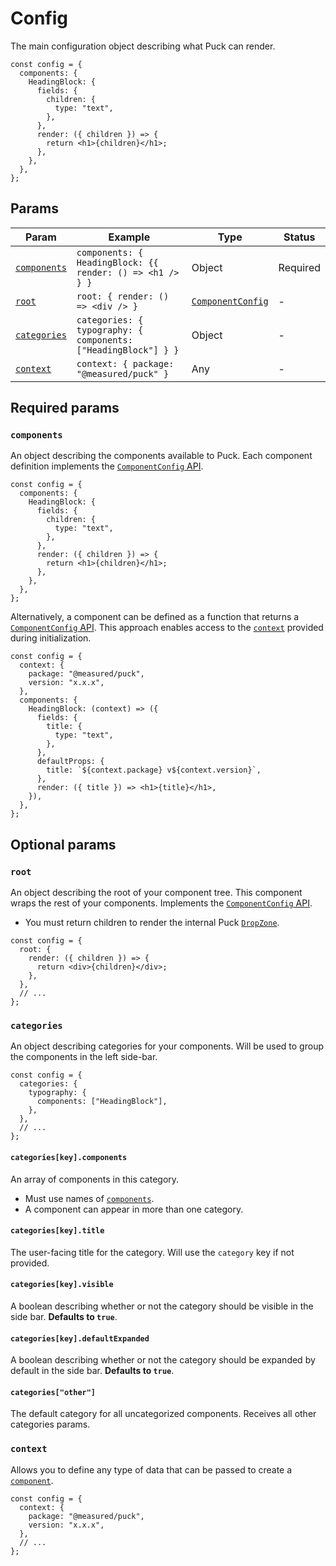 # Config

The main configuration object describing what Puck can render.

```tsx copy
const config = {
  components: {
    HeadingBlock: {
      fields: {
        children: {
          type: "text",
        },
      },
      render: ({ children }) => {
        return <h1>{children}</h1>;
      },
    },
  },
};
```

## Params

| Param                       | Example                                                        | Type                                                                    | Status   |
| --------------------------- | -------------------------------------------------------------- | ----------------------------------------------------------------------- | -------- |
| [`components`](#components) | `components: { HeadingBlock: {{ render: () => <h1 /> } }`      | Object                                                                  | Required |
| [`root`](#root)             | `root: { render: () => <div /> }`                              | [`ComponentConfig`](/docs/api-reference/configuration/component-config) | -        |
| [`categories`](#categories) | `categories: { typography: { components: ["HeadingBlock"] } }` | Object                                                                  | -        |
| [`context`](#context)       | `context: { package: "@measured/puck" }`                       | Any                                                                     | -        |

## Required params

### `components`

An object describing the components available to Puck. Each component definition implements the [`ComponentConfig` API](/docs/api-reference/configuration/component-config).

```tsx {2-13} copy showLineNumbers
const config = {
  components: {
    HeadingBlock: {
      fields: {
        children: {
          type: "text",
        },
      },
      render: ({ children }) => {
        return <h1>{children}</h1>;
      },
    },
  },
};
```

Alternatively, a component can be defined as a function that returns a [`ComponentConfig` API](/docs/api-reference/configuration/component-config).
This approach enables access to the [`context`](#context) provided during initialization.

```tsx {6-18} copy showLineNumbers
const config = {
  context: {
    package: "@measured/puck",
    version: "x.x.x",
  },
  components: {
    HeadingBlock: (context) => ({
      fields: {
        title: {
          type: "text",
        },
      },
      defaultProps: {
        title: `${context.package} v${context.version}`,
      },
      render: ({ title }) => <h1>{title}</h1>,
    }),
  },
};
```

## Optional params

### `root`

An object describing the root of your component tree. This component wraps the rest of your components. Implements the [`ComponentConfig` API](/docs/api-reference/configuration/component-config).

- You must return children to render the internal Puck [`DropZone`](/docs/api-reference/components/drop-zone).

```tsx {2-6} copy showLineNumbers
const config = {
  root: {
    render: ({ children }) => {
      return <div>{children}</div>;
    },
  },
  // ...
};
```

### `categories`

An object describing categories for your components. Will be used to group the components in the left side-bar.

```tsx {2-6} copy showLineNumbers
const config = {
  categories: {
    typography: {
      components: ["HeadingBlock"],
    },
  },
  // ...
};
```

#### `categories[key].components`

An array of components in this category.

- Must use names of [`components`](#components).
- A component can appear in more than one category.

#### `categories[key].title`

The user-facing title for the category. Will use the `category` key if not provided.

#### `categories[key].visible`

A boolean describing whether or not the category should be visible in the side bar. **Defaults to `true`**.

#### `categories[key].defaultExpanded`

A boolean describing whether or not the category should be expanded by default in the side bar. **Defaults to `true`**.

#### `categories["other"]`

The default category for all uncategorized components. Receives all other categories params.

### `context`

Allows you to define any type of data that can be passed to create a [`component`](#components).

```tsx {2-6} copy showLineNumbers
const config = {
  context: {
    package: "@measured/puck",
    version: "x.x.x",
  },
  // ...
};
```

